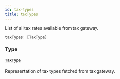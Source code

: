 ```yaml
---
id: tax-types
title: taxTypes
---
```


List of all tax rates available from tax gateway.

```graphql
taxTypes: [TaxType]

```

### Type

#### [`TaxType`](../../../developer/api-reference/objects/tax-type)

Representation of tax types fetched from tax gateway.

